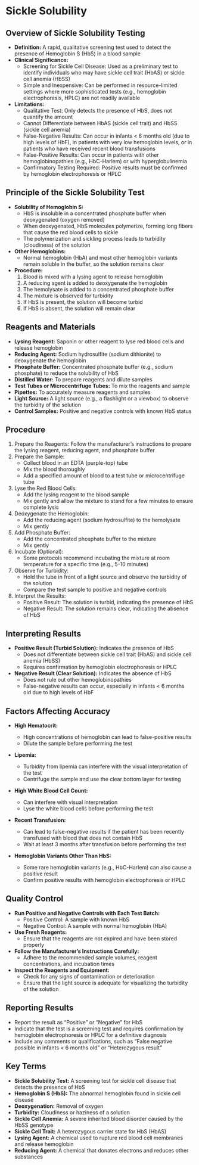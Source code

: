 # Sickle Solubility {-}

## **Overview of Sickle Solubility Testing** {-}

*   **Definition:** A rapid, qualitative screening test used to detect the presence of Hemoglobin S (HbS) in a blood sample
*   **Clinical Significance:**
    *   Screening for Sickle Cell Disease: Used as a preliminary test to identify individuals who may have sickle cell trait (HbAS) or sickle cell anemia (HbSS)
    *   Simple and Inexpensive: Can be performed in resource-limited settings where more sophisticated tests (e.g., hemoglobin electrophoresis, HPLC) are not readily available
*   **Limitations:**
    *   Qualitative Test: Only detects the presence of HbS, does not quantify the amount
    *   Cannot Differentiate between HbAS (sickle cell trait) and HbSS (sickle cell anemia)
    *   False-Negative Results: Can occur in infants < 6 months old (due to high levels of HbF), in patients with very low hemoglobin levels, or in patients who have received recent blood transfusions
    *   False-Positive Results: Can occur in patients with other hemoglobinopathies (e.g., HbC-Harlem) or with hyperglobulinemia
    *   Confirmatory Testing Required: Positive results must be confirmed by hemoglobin electrophoresis or HPLC

## **Principle of the Sickle Solubility Test** {-}

*   **Solubility of Hemoglobin S:**
    *   HbS is insoluble in a concentrated phosphate buffer when deoxygenated (oxygen removed)
    *   When deoxygenated, HbS molecules polymerize, forming long fibers that cause the red blood cells to sickle
    *   The polymerization and sickling process leads to turbidity (cloudiness) of the solution
*   **Other Hemoglobins:**
    *   Normal hemoglobin (HbA) and most other hemoglobin variants remain soluble in the buffer, so the solution remains clear
*   **Procedure:**
    1.  Blood is mixed with a lysing agent to release hemoglobin
    2.  A reducing agent is added to deoxygenate the hemoglobin
    3.  The hemolysate is added to a concentrated phosphate buffer
    4.  The mixture is observed for turbidity
    5.  If HbS is present, the solution will become turbid
    6.  If HbS is absent, the solution will remain clear

## **Reagents and Materials** {-}

*   **Lysing Reagent:** Saponin or other reagent to lyse red blood cells and release hemoglobin
*   **Reducing Agent:** Sodium hydrosulfite (sodium dithionite) to deoxygenate the hemoglobin
*   **Phosphate Buffer:** Concentrated phosphate buffer (e.g., sodium phosphate) to reduce the solubility of HbS
*   **Distilled Water:** To prepare reagents and dilute samples
*   **Test Tubes or Microcentrifuge Tubes:** To mix the reagents and sample
*   **Pipettes:** To accurately measure reagents and samples
*   **Light Source:** A light source (e.g., a flashlight or a viewbox) to observe the turbidity of the solution
*   **Control Samples:** Positive and negative controls with known HbS status

## **Procedure** {-}

1.  Prepare the Reagents: Follow the manufacturer's instructions to prepare the lysing reagent, reducing agent, and phosphate buffer
2.  Prepare the Sample:
    *   Collect blood in an EDTA (purple-top) tube
    *   Mix the blood thoroughly
    *   Add a specified amount of blood to a test tube or microcentrifuge tube
3.  Lyse the Red Blood Cells:
    *   Add the lysing reagent to the blood sample
    *   Mix gently and allow the mixture to stand for a few minutes to ensure complete lysis
4.  Deoxygenate the Hemoglobin:
    *   Add the reducing agent (sodium hydrosulfite) to the hemolysate
    *   Mix gently
5.  Add Phosphate Buffer:
    *   Add the concentrated phosphate buffer to the mixture
    *   Mix gently
6.  Incubate (Optional):
    *   Some protocols recommend incubating the mixture at room temperature for a specific time (e.g., 5-10 minutes)
7.  Observe for Turbidity:
    *   Hold the tube in front of a light source and observe the turbidity of the solution
    *   Compare the test sample to positive and negative controls
8.  Interpret the Results:
    *   Positive Result: The solution is turbid, indicating the presence of HbS
    *   Negative Result: The solution remains clear, indicating the absence of HbS

## **Interpreting Results** {-}

*   **Positive Result (Turbid Solution):** Indicates the presence of HbS
    *   Does not differentiate between sickle cell trait (HbAS) and sickle cell anemia (HbSS)
    *   Requires confirmation by hemoglobin electrophoresis or HPLC
*   **Negative Result (Clear Solution):** Indicates the absence of HbS
    *   Does not rule out other hemoglobinopathies
    *   False-negative results can occur, especially in infants < 6 months old due to high levels of HbF

## **Factors Affecting Accuracy** {-}

*   **High Hematocrit:**

    *   High concentrations of hemoglobin can lead to false-positive results
    *   Dilute the sample before performing the test

*   **Lipemia:**

    *   Turbidity from lipemia can interfere with the visual interpretation of the test
    *   Centrifuge the sample and use the clear bottom layer for testing

*   **High White Blood Cell Count:**

    *   Can interfere with visual interpretation
    *   Lyse the white blood cells before performing the test

*   **Recent Transfusion:**

    *   Can lead to false-negative results if the patient has been recently transfused with blood that does not contain HbS
    *   Wait at least 3 months after transfusion before performing the test

*   **Hemoglobin Variants Other Than HbS:**

    *   Some rare hemoglobin variants (e.g., HbC-Harlem) can also cause a positive result
    *   Confirm positive results with hemoglobin electrophoresis or HPLC

## **Quality Control** {-}

*   **Run Positive and Negative Controls with Each Test Batch:**
    *   Positive Control: A sample with known HbS
    *   Negative Control: A sample with normal hemoglobin (HbA)
*   **Use Fresh Reagents:**
    *   Ensure that the reagents are not expired and have been stored properly
*   **Follow the Manufacturer's Instructions Carefully:**
    *   Adhere to the recommended sample volumes, reagent concentrations, and incubation times
*   **Inspect the Reagents and Equipment:**
    *   Check for any signs of contamination or deterioration
    *   Ensure that the light source is adequate for visualizing the turbidity of the solution

## **Reporting Results** {-}

*   Report the result as "Positive" or "Negative" for HbS
*   Indicate that the test is a screening test and requires confirmation by hemoglobin electrophoresis or HPLC for a definitive diagnosis
*   Include any comments or qualifications, such as "False negative possible in infants < 6 months old" or "Heterozygous result"

## **Key Terms** {-}

*   **Sickle Solubility Test:** A screening test for sickle cell disease that detects the presence of HbS
*   **Hemoglobin S (HbS):** The abnormal hemoglobin found in sickle cell disease
*   **Deoxygenation:** Removal of oxygen
*   **Turbidity:** Cloudiness or haziness of a solution
*   **Sickle Cell Anemia:** A severe inherited blood disorder caused by the HbSS genotype
*   **Sickle Cell Trait:** A heterozygous carrier state for HbS (HbAS)
*   **Lysing Agent:** A chemical used to rupture red blood cell membranes and release hemoglobin
*   **Reducing Agent:** A chemical that donates electrons and reduces other substances
